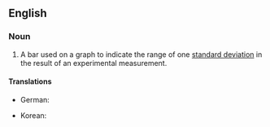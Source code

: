 {{also|errorbar}}

==English==

===Noun===
{{en-noun}}

# {{lb|en|sciences}} A bar used on a graph to indicate the range of one [[standard deviation]] in the result of an experimental measurement.

====Translations====
{{trans-top|bar denoting one standard deviation}}
* German: {{t|de|Fehlerbalken|m}}
{{trans-mid}}
* Korean: {{t|ko|오차막대}}
{{trans-bottom}}